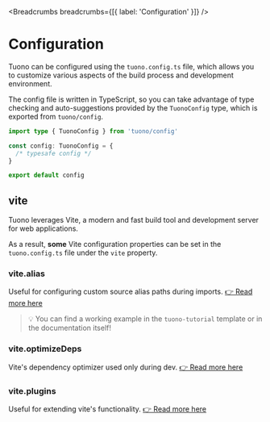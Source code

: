 
<MetaTags
  title="Tuono - tuono.config.ts"
  canonical="https://tuono.dev/documentation/configuration"
/>


<Breadcrumbs breadcrumbs={[{ label: 'Configuration' }]} />

# Configuration

Tuono can be configured using the `tuono.config.ts` file,
which allows you to customize various aspects of the build process and development environment.

The config file is written in TypeScript,
so you can take advantage of type checking and auto-suggestions provided by the `TuonoConfig` type,
which is exported from `tuono/config`.

```ts
import type { TuonoConfig } from 'tuono/config'

const config: TuonoConfig = {
  /* typesafe config */
}

export default config
```

## vite

Tuono leverages Vite, a modern and fast build tool and development server for web applications.

As a result, **some** Vite configuration properties can be set in the `tuono.config.ts` file under the `vite` property.

### vite.alias

Useful for configuring custom source alias paths during imports. [ 👉 Read more here](https://vite.dev/config/shared-options)

> 💡 You can find a working example in the `tuono-tutorial` template or in the documentation itself!

### vite.optimizeDeps

Vite's dependency optimizer used only during dev. [ 👉 Read more here](https://vite.dev/config/dep-optimization-options)

### vite.plugins

Useful for extending vite's functionality. [ 👉 Read more here](https://vite.dev/guide/using-plugins)

